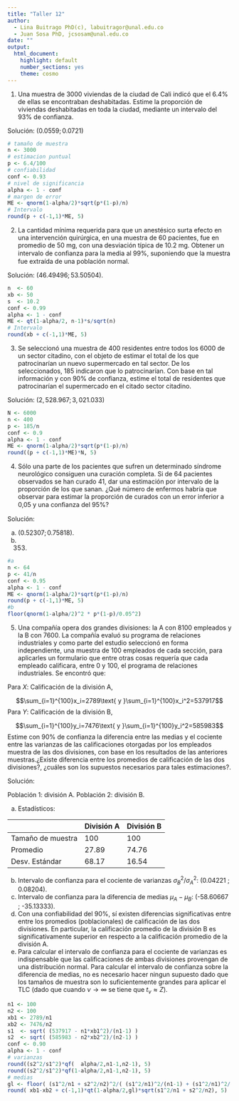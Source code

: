 ---
title: "Taller 12"
author: 
  - Lina Buitrago PhD(c), labuitragor@unal.edu.co
  - Juan Sosa PhD, jcsosam@unal.edu.co
date: ""
output:
  html_document:
    highlight: default
    number_sections: yes
    theme: cosmo
---


1. Una muestra de 3000 viviendas de la ciudad de Cali indicó que el 6.4% de ellas se encontraban deshabitadas. Estime la proporción de viviendas deshabitadas en toda la ciudad, mediante un intervalo del 93% de confianza.

Solución: $(0.0559 ; 0.0721)$

```{r, echo=T, eval=F}
# tamaño de muestra
n <- 3000
# estimacion puntual
p <- 6.4/100
# confiabilidad
conf <- 0.93
# nivel de significancia
alpha <- 1 - conf
# margen de error
ME <- qnorm(1-alpha/2)*sqrt(p*(1-p)/n)
# Intervalo
round(p + c(-1,1)*ME, 5)
```

2. La cantidad mínima requerida para que un anestésico surta efecto en una intervención quirúrgica, en una muestra de 60 pacientes, fue en promedio de 50 mg, con una desviación típica de 10.2 mg. Obtener un intervalo de conﬁanza para la media al 99%, suponiendo que la muestra fue extraída de una población normal.

Solución: $(46.49496 ; 53.50504)$.

```{r, echo=T, eval=F}
n  <- 60
xb <- 50
s  <- 10.2
conf <- 0.99
alpha <- 1 - conf
ME <- qt(1-alpha/2, n-1)*s/sqrt(n)
# Intervalo
round(xb + c(-1,1)*ME, 5)
```
3. Se seleccionó una muestra de 400 residentes entre todos los 6000 de un sector citadino, con el objeto de estimar el total de los que patrocinarían un nuevo supermercado en tal sector. De los seleccionados, 185 indicaron que lo patrocinarían. Con base en tal información y con 90% de confianza, estime el total de residentes que patrocinarían el supermercado en el citado sector citadino.

Solución: $(2,528.967 ; 3,021.033)$

```{r, echo=T, eval=F}
N <- 6000
n <- 400
p <- 185/n
conf <- 0.9
alpha <- 1 - conf
ME <- qnorm(1-alpha/2)*sqrt(p*(1-p)/n)
round((p + c(-1,1)*ME)*N, 5)
```

4. Sólo una parte de los pacientes que sufren un determinado síndrome neurológico consiguen una curación completa. Si de 64 pacientes observados se han curado 41, dar una estimación por intervalo de la proporción de los que sanan. ¿Qué número de enfermos habría que observar para estimar la proporción de curados con un error inferior a 0,05 y una conﬁanza del 95%?

Solución:

a. $(0.52307 ; 0.75818)$.
b. 353.

```{r, echo=T, eval=F}
#a
n <- 64
p <- 41/n
conf <- 0.95
alpha <- 1 - conf
ME <- qnorm(1-alpha/2)*sqrt(p*(1-p)/n)
round(p + c(-1,1)*ME, 5)
#b
floor(qnorm(1-alpha/2)^2 * p*(1-p)/0.05^2)
```


5. Una compañía opera dos grandes divisiones: la A con 8100 empleados y la B con 7600. La compañía evaluó su programa de relaciones industriales y como parte del estudio seleccionó en forma independiente, una muestra de 100 empleados de cada sección, para aplicarles un formulario que entre otras cosas requería que cada empleado calificara, entre 0 y 100, el programa de relaciones industriales. Se encontró que:

Para $X$: Calificación de la división A,

$$\sum_{i=1}^{100}x_i=2789\text{  y  }\sum_{i=1}^{100}x_i^2=537917$$
Para $Y$: Calificación de la división B,

$$\sum_{i=1}^{100}y_i=7476\text{  y  }\sum_{i=1}^{100}y_i^2=585983$$
Estime con 90% de confianza la diferencia entre las medias y el cociente entre las varianzas de las calificaciones otorgadas por los empleados muestra de las dos divisiones, con base en los resultados de las anteriores muestras.¿Existe diferencia entre los promedios de calificación de las dos divisiones?, ¿cuáles son los supuestos necesarios para tales estimaciones?.

Solución:

Población 1: división A. Población 2: división B.

a. Estadísticos:

|                   | División A | División B |
|-------------------|------------|------------|
| Tamaño de muestra | 100        | 100        |
| Promedio          | 27.89      | 74.76      |
| Desv. Estándar    | 68.17      | 16.54      |

b. Intervalo de confianza para el cociente de varianzas $\sigma^2_B/\sigma^2_A$: (0.04221 ; 0.08204).
c. Intervalo de confianza para la diferencia de medias $\mu_A- \mu_B$: (-58.60667 ; -35.13333).
d. Con una confiabilidad del 90\%, sí existen diferencias significativas entre entre los promedios (poblacionales) de calificación de las dos divisiones. En particular, la calificación promedio de la división B es significativamente superior en respecto a la calificación promedio de la división A.
e. Para calcular el intervalo de confianza para el cociente de varianzas es indispensable que las calificaciones de ambas divisiones provengan de una distribución normal. Para calcular el intervalo de confianza sobre la diferencia de medias, no es necesario hacer ningun supuesto dado que los tamaños de muestra son lo suficientemente grandes para aplicar el TLC (dado que cuando $\nu\rightarrow\infty$ se tiene que $t_{\nu}\approx Z$).

```{r, echo=T, eval=F}
n1 <- 100
n2 <- 100
xb1 <- 2789/n1
xb2 <- 7476/n2
s1  <- sqrt( (537917 - n1*xb1^2)/(n1-1) )
s2  <- sqrt( (585983 - n2*xb2^2)/(n2-1) )
conf <- 0.90
alpha <- 1 - conf
# varianzas
round((s2^2/s1^2)*qf(  alpha/2,n1-1,n2-1), 5)
round((s2^2/s1^2)*qf(1-alpha/2,n1-1,n2-1), 5)
# medias
gl <- floor( (s1^2/n1 + s2^2/n2)^2/( (s1^2/n1)^2/(n1-1) + (s1^2/n1)^2/(n1-1) ) )
round( xb1-xb2 + c(-1,1)*qt(1-alpha/2,gl)*sqrt(s1^2/n1 + s2^2/n2), 5)
```


